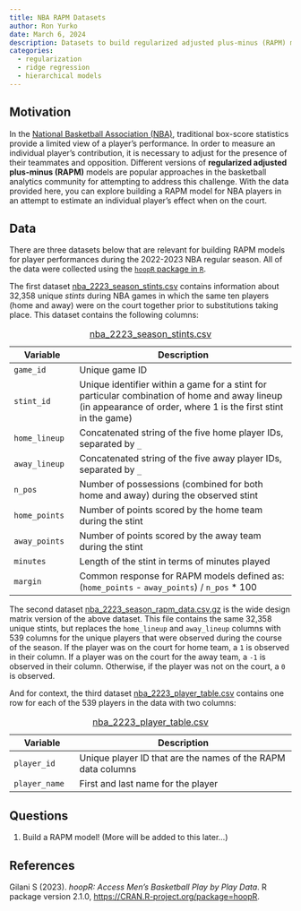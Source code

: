 ```yaml
---
title: NBA RAPM Datasets
author: Ron Yurko
date: March 6, 2024
description: Datasets to build regularized adjusted plus-minus (RAPM) models for NBA players during the 2022-2023 regular season
categories:
  - regularization
  - ridge regression
  - hierarchical models
---
```


## Motivation

In the [National Basketball Association (NBA)](https://www.nba.com/), traditional box-score statistics provide a limited view of a player's performance. In order to measure an individual player's contribution, it is necessary to adjust for the presence of their teammates and opposition. Different versions of __regularized adjusted plus-minus (RAPM)__ models are popular approaches in the basketball analytics community for attempting to address this challenge. With the data provided here, you can explore building a RAPM model for NBA players in an attempt to estimate an individual player's effect when on the court.

## Data

There are three datasets below that are relevant for building RAPM models for player performances during the 2022-2023 NBA regular season. All of the data were collected using the [`hoopR` package in `R`](https://hoopr.sportsdataverse.org/index.html). 

The first dataset [nba_2223_season_stints.csv](../data/nba_2223_season_stints.csv) contains information about 32,358 unique _stints_ during NBA games in which the same ten players (home and away) were on the court together prior to substitutions taking place. This dataset contains the following columns:

: [nba_2223_season_stints.csv](../data/nba_2223_season_stints.csv)

| Variable | Description |
|----|-------------|
| `game_id` |	Unique game ID |
| `stint_id` |	Unique identifier within a game for a stint for particular combination of home and away lineup (in appearance of order, where 1 is the first stint in the game) |
| `home_lineup` |	Concatenated string of the five home player IDs, separated by `_` |
| `away_lineup` |	Concatenated string of the five away player IDs, separated by `_` |
| `n_pos` |	Number of possessions (combined for both home and away) during the observed stint |
| `home_points` |	Number of points scored by the home team during the stint |
| `away_points` |	Number of points scored by the away team during the stint |
| `minutes` |	Length of the stint in terms of minutes played |
| `margin` | Common response for RAPM models defined as: (`home_points` - `away_points`) / `n_pos` * 100 |

The second dataset [nba_2223_season_rapm_data.csv.gz](../data/nba_2223_season_rapm_data.csv.gz) is the wide design matrix version of the above dataset. This file contains the same 32,358 unique stints, but replaces the `home_lineup` and `away_lineup` columns with 539 columns for the unique players that were observed during the course of the season. If the player was on the court for home team, a `1` is observed in their column. If a player was on the court for the away team, a `-1` is observed in their column. Otherwise, if the player was not on the court, a `0` is observed.

And for context, the third dataset [nba_2223_player_table.csv](../data/nba_2223_player_table.csv) contains one row for each of the 539 players in the data with two columns:

: [nba_2223_player_table.csv](../data/nba_2223_player_table.csv)

| Variable | Description |
|----|-------------|
| `player_id` |	Unique player ID that are the names of the RAPM data columns |
| `player_name` |	First and last name for the player |

## Questions

1. Build a RAPM model! (More will be added to this later...)

## References

Gilani S (2023). _hoopR: Access Men's Basketball Play by Play Data_. R package version 2.1.0,
  <https://CRAN.R-project.org/package=hoopR>.
  


